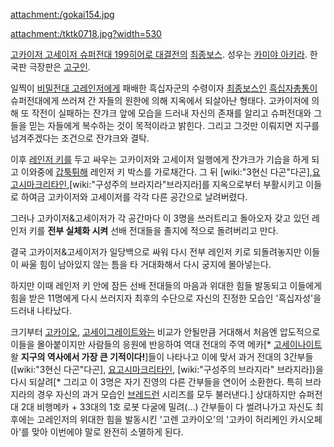 attachment:/gokai154.jpg

attachment:/tktk0718.jpg?width=530

[[고카이저 고세이저 슈퍼전대 199히어로 대결전]]의 [[최종보스]]. 성우는 [[카미야 아키라]]. 한국판 극장판은 [[고구인]].

일찍이 [[비밀전대 고레인저]]에게 패배한 흑십자군의 수령이자 [[최종보스]]인 [[흑십자총통]]이 슈퍼전대에게 쓰러져 간 자들의 원한에 의해 지옥에서 되살아난 형태다. 고카이저에 의해 또 작전이 실패하는 잔갸크 앞에 모습을 드러내 자신의 존재를 알리고 슈퍼전대와 그들을 믿는 자들에게 복수하는 것이 목적이라고 밝힌다. 그리고 그것만 이뤄지면 지구를 넘겨주겠다는 조건으로 잔갸크와 결탁.

이후 [[레인저 키]]를 두고 싸우는 고카이저와 고세이저 일행에게 잔갸크가 기습을 하게 되고 이와중에 [[갑툭튀]]해 레인저 키 박스를 가로채간다. 그 뒤 [wiki:"3현신 다곤"다곤],[[요고시마크리타인]],[wiki:"구성주의 브라지라"브라지라]를 지옥으로부터 부활시키고 이들로 하여금 고카이저와 고세이저를 각각 다른 공간으로 날려버렸다.

그러나 고카이저&고세이저가 각 공간마다 이 3명을 쓰러트리고 돌아오자 갖고 있던 레인저 키를 '''전부 실체화 시켜''' 선배 전대들을 졸지에 적으로 돌려버리고 만다.

결국 고카이저&고세이저가 일당백으로 싸워 다시 전부 레인저 키로 되돌려놓지만 이들이 싸울 힘이 남아있지 않는 틈을 타 거대화해서 다시 궁지에 몰아넣는다.

하지만 이때 레인저 키 안에 잠든 선배 전대들의 마음과 위대한 힘들 발동되고 이들에게 힘을 받은 11명에게 다시 쓰러지자 최후의 수단으로 자신의 진정한 모습인 '흑십자성'을 드러내 나타났다.

크기부터 [[고카이오]], [[고세이그레이트]]와는 비교가 안될만큼 거대해서 처음엔 압도적으로 이들을 몰아붙이지만 사람들의 응원에 반응하여 역대 전대의 주역 메카[* [[고세이나이트]] 왈 '''지구의 역사에서 가장 큰 기적이다!''']들이 나타나고 이에 맞서 과거 전대의 3간부들([wiki:"3현신 다곤"다곤], [[요고시마크리타인]], [wiki:"구성주의 브라지라" 브라지라])을 다시 되살려[* 그리고 이 3명은 자기 진영의 다른 간부들을 연이어 소환한다. 특히 브라지라의 경우 자신의 과거 모습인 [[브레드런]] 시리즈를 모두 불러낸다.] 상대하지만 슈퍼전대 2대 비행메카 + 33대의 1호 로봇 다굴에 밀려(...) 간부들이 다 썰려나가고 자신도 최후에는 고레인저의 위대한 힘을 발동시킨 '고렌 고카이오'의 '고카이 허리케인 카시오페아'를 맞아 이번에야 말로 완전히 소멸하게 된다.
